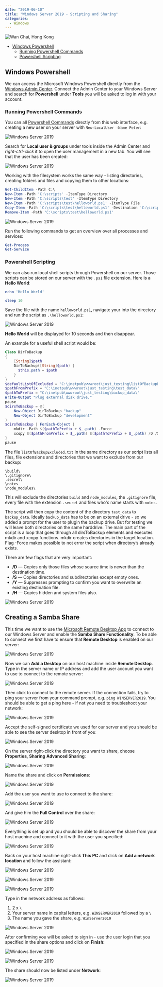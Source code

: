 ```yaml
---
date: "2019-06-10"
title: "Windows Server 2019 - Scripting and Sharing"
categories:
  - Windows
---
```


![Wan Chai, Hong Kong](./photo-fd6d_gj62544ethg4_d.jpg)



<!-- TOC -->

- [Windows Powershell](#windows-powershell)
  - [Running Powershell Commands](#running-powershell-commands)
  - [Powershell Scripting](#powershell-scripting)

<!-- /TOC -->




## Windows Powershell

We can access the Microsoft Windows Powershell directly from the [Windows Admin Center](/getting-started-with-windows-server-2019#windows-admin-center). Connect the Admin Center to your Windows Server and search for __Powershell__ under __Tools__ you will be asked to log in with your account.


### Running Powershell Commands

You can all [Powershell Commands](https://devblogs.microsoft.com/scripting/table-of-basic-powershell-commands/) directly from this web interface, e.g. creating a new user on your server with `New-LocalUser -Name Peter`:



![Windows Server 2019](./Windows_Server_2019_01.png)


Search for __Local user & groups__ under tools inside the Admin Center and _right-ctrl-click_ it to open the user management in a new tab. You will see that the user has been created:



![Windows Server 2019](./Windows_Server_2019_02.png)


Working with the filesystem works the same way - listing directories, creating folders and files and copying them to other locations:


```powershell
Get-ChildItem -Path C:\
New-Item -Path 'C:\scripts' -ItemType Directory
New-Item -Path 'C:\scripts\test' -ItemType Directory
New-Item -Path 'C:\scripts\test\helloworld.ps1' -ItemType File
Copy-Item -Path 'C:\scripts\test\helloworld.ps1' -Destination 'C:\scripts\hello.ps1'
Remove-Item -Path 'C:\scripts\test\helloworld.ps1'
```



![Windows Server 2019](./Windows_Server_2019_03.png)


Run the following commands to get an overview over all processes and services:

```powershell
Get-Process
Get-Service
```



### Powershell Scripting

We can also run local shell scripts through Powershell on our server. Those scripts can be stored on our server with the `.ps1` file extension. Here is a __Hello World__:


```powershell
echo 'Hello World'

sleep 10
```


Save the file with the name `helloworld.ps1`, navigate your into the directory and run the script as `.\helloworld.ps1`:


![Windows Server 2019](./Windows_Server_2019_04.png)


__Hello World__ will be displayed for 10 seconds and then disappear.


An example for a useful shell script would be:


```powershell
Class DirToBackup
{
    [String]$path
    DirToBackup([String]$path) {
      $this.path = $path
    }
}
$defaultListOfExcluded = "C:\inetpub\wwwroot\just_testing\listOfBackupExcluded.txt"
$pathFromPrefix = "C:\inetpub\wwwroot\just_testing\test_data\"
$pathToPrefix = "C:\inetpub\wwwroot\just_testing\backup_data\"
Write-Output "Plug external disk drive."
pause
$dirsToBackup = @(
    New-Object DirToBackup "backup"
    New-Object DirToBackup "development"
)
$dirsToBackup | ForEach-Object {
    mkdir -Path $($pathToPrefix + $_.path) -Force
    xcopy $($pathFromPrefix + $_.path) $($pathToPrefix + $_.path) /D /S /Y /H /EXCLUDE:$defaultListOfExcluded
}
pause
```


The file `listOfBackupExcluded.txt` in the same directory as our script lists all files, file extensions and directories that we want to exclude from our backup:


```
\build\
\.gitignore\
.secret\
\notes
\node_modules\
```

This will exclude the directories `build` and `node_modules`, the `.gitignore` file, every file with the extension `.secret` and files who's name starts with `notes`.


The script will then copy the content of the directory `test_data` to `backup_data`. Ideally `backup_data` has to be on an external drive - so we added a prompt for the user to plugin the backup drive. But for testing we will leave both directories on the same harddrive. The main part of the script is a loop that goes through all dirsToBackup elements and executes mkdir and xcopy functions. mkdir creates directories in the target location. Flag -Force makes possible to not error the script when directory’s already exists.


There are few flags that are very important:


* __/D__ — Copies only those files whose source time is newer than the destination time.
* __/S__ — Copies directories and subdirectories except empty ones.
* __/Y__ — Suppresses prompting to confirm you want to overwrite an
existing destination file.
* __/H__ — Copies hidden and system files also.





![Windows Server 2019](./Windows_Server_2019_05.png)



## Creating a Samba Share


This time we want to use the [Microsoft Remote Desktop App](https://www.microsoft.com/en-us/p/microsoft-remote-desktop/9wzdncrfj3ps) to connect to our Windows Server and enable the __Samba Share Functionality__. To be able to connect we first have to ensure that __Remote Desktop__ is enabled on our server:



![Windows Server 2019](./Windows_Server_2019_06.png)



Now we can __Add a Desktop__ on our host machine inside __Remote Desktop__. Type in the server name or IP address and add the user account you want to use to connect to the remote server:


![Windows Server 2019](./Windows_Server_2019_07.png)


Then click to connect to the remote server. If the connection fails, try to ping your server from your command prompt, e.g. `ping WINSERVER2019`. You should be able to get a ping here - if not you need to troubleshoot your network:


![Windows Server 2019](./Windows_Server_2019_08.png)



Accept the self-signed certificate we used for our server and you should be able to see the server desktop in front of you:



![Windows Server 2019](./Windows_Server_2019_10.png)


On the server right-click the directory you want to share, choose __Properties__, __Sharing__ __Advanced Sharing__:


![Windows Server 2019](./Windows_Server_2019_11.png)


Name the share and click on __Permissions__:


![Windows Server 2019](./Windows_Server_2019_12.png)


Add the user you want to use to connect to the share:


![Windows Server 2019](./Windows_Server_2019_13.png)


And give him the __Full Control__ over the share:


![Windows Server 2019](./Windows_Server_2019_14.png)


Everything is set up and you should be able to discover the share from your host machine and connect to it with the user you specified:


![Windows Server 2019](./Windows_Server_2019_15.png)


Back on your host machine right-click __This PC__ and click on __Add a network location__ and follow the assistant:


![Windows Server 2019](./Windows_Server_2019_16.png)

![Windows Server 2019](./Windows_Server_2019_17.png)

![Windows Server 2019](./Windows_Server_2019_18.png)


Type in the network address as follows:

1. 2 x `\`
2. Your server name in capital letters, e.g. `WINSERVER2019` followed by a `\`
3. The name you gave the share, e.g. `WinServer2019`


![Windows Server 2019](./Windows_Server_2019_19.png)


After confirming you will be asked to sign in - use the user login that you specified in the share options and click on __Finish__:


![Windows Server 2019](./Windows_Server_2019_20.png)

![Windows Server 2019](./Windows_Server_2019_21.png)


The share should now be listed under __Network__:


![Windows Server 2019](./Windows_Server_2019_22.png)